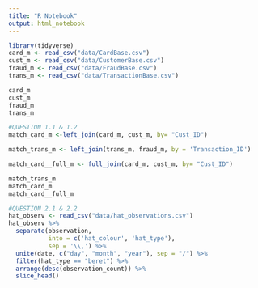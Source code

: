 ```yaml
---
title: "R Notebook"
output: html_notebook
---
```


```r
library(tidyverse)
card_m <- read_csv("data/CardBase.csv")
cust_m <- read_csv("data/CustomerBase.csv")
fraud_m <- read_csv("data/FraudBase.csv")
trans_m <- read_csv("data/TransactionBase.csv")

card_m
cust_m
fraud_m
trans_m
```

```r
#QUESTION 1.1 & 1.2 
match_card_m <-left_join(card_m, cust_m, by= "Cust_ID")

match_trans_m <- left_join(trans_m, fraud_m, by = 'Transaction_ID')

match_card__full_m <- full_join(card_m, cust_m, by= "Cust_ID")

match_trans_m
match_card_m
match_card__full_m
```
```r
#QUESTION 2.1 & 2.2
hat_observ <- read_csv("data/hat_observations.csv")
hat_observ %>%
  separate(observation,
           into = c('hat_colour', 'hat_type'),
           sep = '\\,') %>%
  unite(date, c("day", "month", "year"), sep = "/") %>%
  filter(hat_type == "beret") %>%
  arrange(desc(observation_count)) %>%
  slice_head()

```


